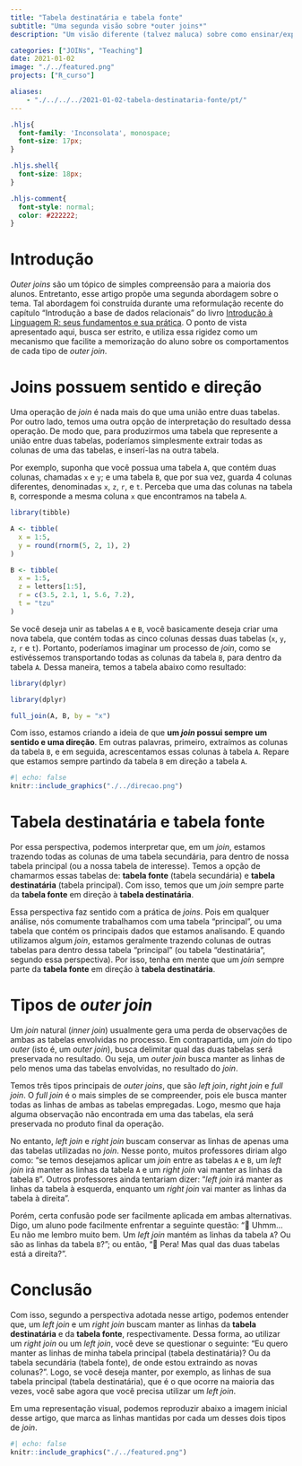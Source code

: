 ```yaml
---
title: "Tabela destinatária e tabela fonte"
subtitle: "Uma segunda visão sobre *outer joins*"
description: "Um visão diferente (talvez maluca) sobre como ensinar/explicar *Outer joins* para seus alunos"

categories: ["JOINs", "Teaching"]
date: 2021-01-02
image: "./../featured.png"
projects: ["R_curso"]

aliases: 
    - "./../../../2021-01-02-tabela-destinataria-fonte/pt/"
---
```



```css
.hljs{
  font-family: 'Inconsolata', monospace;
  font-size: 17px;
}

.hljs.shell{
  font-size: 18px;
}

.hljs-comment{
  font-style: normal;
  color: #222222;
}
```




# Introdução

*Outer joins* são um tópico de simples compreensão para a maioria dos alunos. Entretanto, esse artigo propõe uma segunda abordagem sobre o tema. Tal abordagem foi construída durante uma reformulação recente do capítulo "Introdução a base de dados relacionais" do livro [Introdução à Linguagem R: seus fundamentos e sua prática](https://pedro-faria.netlify.app/pt/publication/book/introducao_linguagem_r/). O ponto de vista apresentado aqui, busca ser estrito, e utiliza essa rigidez como um mecanismo que facilite a memorização do aluno sobre os comportamentos de cada tipo de *outer join*.

# Joins possuem sentido e direção

Uma operação de *join* é nada mais do que uma união entre duas tabelas. Por outro lado, temos uma outra opção de interpretação do resultado dessa operação. De modo que, para produzirmos uma tabela que represente a união entre duas tabelas, poderíamos simplesmente extrair todas as colunas de uma das tabelas, e inserí-las na outra tabela.

Por exemplo, suponha que você possua uma tabela `A`, que contém duas colunas, chamadas `x` e `y`; e uma tabela `B`, que por sua vez, guarda 4 colunas diferentes, denominadas `x`, `z`, `r`, e `t`. Perceba que uma das colunas na tabela `B`, corresponde a mesma coluna `x` que encontramos na tabela `A`.

```r
library(tibble)

A <- tibble(
  x = 1:5,
  y = round(rnorm(5, 2, 1), 2)
)

B <- tibble(
  x = 1:5,
  z = letters[1:5],
  r = c(3.5, 2.1, 1, 5.6, 7.2),
  t = "tzu"
)
```


Se você deseja unir as tabelas `A` e `B`, você basicamente deseja criar uma nova tabela, que contém todas as cinco colunas dessas duas tabelas (`x`, `y`, `z`, `r` e `t`). Portanto, poderíamos imaginar um processo de *join*, como se estivéssemos transportando todas as colunas da tabela `B`, para dentro da tabela `A`. Dessa maneira, temos a tabela abaixo como resultado:

```r
library(dplyr)
```
```r
library(dplyr)
```
```r
full_join(A, B, by = "x")
```


Com isso, estamos criando a ideia de que **um *join* possui sempre um sentido e uma direção**. Em outras palavras, primeiro, extraímos as colunas da tabela `B`, e em seguida, acrescentamos essas colunas à tabela `A`. Repare que estamos sempre partindo da tabela `B` em direção a tabela `A`.

```r
#| echo: false
knitr::include_graphics("./../direcao.png")
```

# Tabela destinatária e tabela fonte

Por essa perspectiva, podemos interpretar que, em um *join*, estamos trazendo todas as colunas de uma tabela secundária, para dentro de nossa tabela principal (ou a nossa tabela de interesse). Temos a opção de chamarmos essas tabelas de: **tabela fonte** (tabela secundária) e **tabela destinatária** (tabela principal). Com isso, temos que um *join* sempre parte da **tabela fonte** em direção à **tabela destinatária**.

Essa perspectiva faz sentido com a prática de *joins*. Pois em qualquer análise, nós comumente trabalhamos com uma tabela "principal", ou uma tabela que contém os principais dados que estamos analisando. E quando utilizamos algum *join*, estamos geralmente trazendo colunas de outras tabelas para dentro dessa tabela "principal" (ou tabela "destinatária", segundo essa perspectiva). Por isso, tenha em mente que um *join* sempre parte da **tabela fonte** em direção à **tabela destinatária**.



# Tipos de *outer join* 

Um *join* natural (*inner join*) usualmente gera uma perda de observações de ambas as tabelas envolvidas no processo. Em contrapartida, um *join* do tipo *outer* (isto é, um *outer join*), busca delimitar qual das duas tabelas será preservada no resultado. Ou seja, um *outer join* busca manter as linhas de pelo menos uma das tabelas envolvidas, no resultado do *join*.

Temos três tipos principais de *outer joins*, que são *left join*, *right join* e *full join*. O *full join* é o mais simples de se compreender, pois ele busca manter todas as linhas de ambas as tabelas empregadas. Logo, mesmo que haja alguma observação não encontrada em uma das tabelas, ela será preservada no produto final da operação.

No entanto, *left join* e *right join* buscam conservar as linhas de apenas uma das tabelas utilizadas no *join*. Nesse ponto, muitos professores diriam algo como: "se temos desejamos aplicar um *join* entre as tabelas `A` e `B`, um *left join* irá manter as linhas da tabela `A` e um *right join* vai manter as linhas da tabela `B`". Outros professores ainda tentariam dizer: "*left join* irá manter as linhas da tabela à esquerda, enquanto um *right join* vai manter as linhas da tabela à direita". 

Porém, certa confusão pode ser facilmente aplicada em ambas alternativas. Digo, um aluno pode facilmente enfrentar a seguinte questão: "🤔 Uhmm... Eu não me lembro muito bem. Um *left join* mantém as linhas da tabela `A`? Ou são as linhas da tabela `B`?"; ou então, "🤔 Pera! Mas qual das duas tabelas está a direita?".

# Conclusão

Com isso, segundo a perspectiva adotada nesse artigo, podemos entender que, um *left join* e um *right join* buscam manter as linhas da **tabela destinatária** e da **tabela fonte**, respectivamente. Dessa forma, ao utilizar um *right join* ou um *left join*, você deve se questionar o seguinte: "Eu quero manter as linhas de minha tabela principal (tabela destinatária)? Ou da tabela secundária (tabela fonte), de onde estou extraindo as novas colunas?". Logo, se você deseja manter, por exemplo, as linhas de sua tabela principal (tabela destinatária), que é o que ocorre na maioria das vezes, você sabe agora que você precisa utilizar um *left join*.

Em uma representação visual, podemos reproduzir abaixo a imagem inicial desse artigo, que marca as linhas mantidas por cada um desses dois tipos de *join*.

```r
#| echo: false
knitr::include_graphics("./../featured.png")
```


